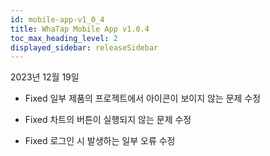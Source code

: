 ```yaml
---
id: mobile-app-v1_0_4
title: WhaTap Mobile App v1.0.4
toc_max_heading_level: 2
displayed_sidebar: releaseSidebar
---
```


2023년 12월 19일

* <Status>Fixed</Status> 일부 제품의 프로젝트에서 아이콘이 보이지 않는 문제 수정

* <Status>Fixed</Status> 차트의 버튼이 실행되지 않는 문제 수정

* <Status>Fixed</Status> 로그인 시 발생하는 일부 오류 수정


<Downloadapp />